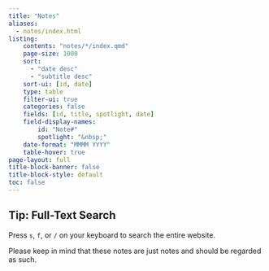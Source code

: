 ```yaml
---
title: "Notes"
aliases:
  - notes/index.html
listing:
    contents: "notes/*/index.qmd"
    page-size: 1000
    sort:
      - "date desc"
      - "subtitle desc"
    sort-ui: [id, date]
    type: table
    filter-ui: true
    categories: false
    fields: [id, title, spotlight, date]
    field-display-names:
        id: "Note#"
        spotlight: "&nbsp;"
    date-format: "MMMM YYYY"
    table-hover: true
page-layout: full
title-block-banner: false
title-block-style: default
toc: false
---
```

::: {.callout-tip}
## Tip: Full-Text Search

Press `s`, `f`, or `/` on your keyboard to search the entire website.
:::

Please keep in mind that these notes are just notes and should be regarded as such.
